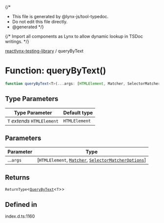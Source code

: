 {/*
* This file is generated by @lynx-js/tool-typedoc.
* Do not edit this file directly.
* @generated
*/}

{/* Import all components as Lynx to allow dynamic lookup in TSDoc writings. */}


[reactlynx-testing-library](/api/reactlynx-testing-library/index.mdx) / queryByText

# Function: queryByText()

```ts
function queryByText<T>(...args: [HTMLElement, Matcher, SelectorMatcherOptions]): ReturnType<QueryByText<T>>
```

## Type Parameters

| Type Parameter | Default type |
| ------ | ------ |
| `T` *extends* `HTMLElement` | `HTMLElement` |

## Parameters

| Parameter | Type |
| ------ | ------ |
| ...`args` | [`HTMLElement`, [`Matcher`](/api/reactlynx-testing-library/TypeAlias.Matcher.mdx), [`SelectorMatcherOptions`](/api/reactlynx-testing-library/queryHelpers.Interface.SelectorMatcherOptions.mdx)] |

## Returns

`ReturnType`\<[`QueryByText`](/api/reactlynx-testing-library/queries.TypeAlias.QueryByText.mdx)\<`T`\>\>

## Defined in

index.d.ts:1160
